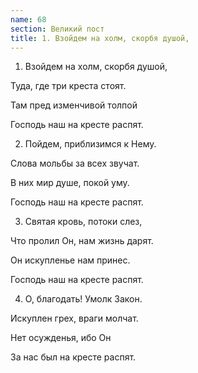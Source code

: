 ```yaml
---
name: 68
section: Великий пост
title: 1. Взойдем на холм, скорбя душой,
---
```

1. Взойдем на холм, скорбя душой,

Туда, где три креста стоят.

Там пред изменчивой толпой

Господь наш на кресте распят.


2. Пойдем, приблизимся к Нему.

Слова мольбы за всех звучат.

В них мир душе, покой уму.

Господь наш на кресте распят.


3. Святая кровь, потоки слез,

Что пролил Он, нам жизнь дарят.

Он искупленье нам принес.

Господь наш на кресте распят.


4. О, благодать! Умолк Закон.

Искуплен грех, враги молчат.

Нет осужденья, ибо Он

За нас был на кресте распят.